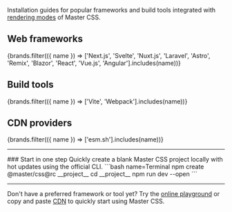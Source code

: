 
Installation guides for popular frameworks and build tools integrated with [rendering modes](/guide/rendering-modes) of Master CSS.

## Web frameworks
<IconButtons url="/guide/installation">
    {brands.filter(({ name }) => ['Next.js', 'Svelte', 'Nuxt.js', 'Laravel', 'Astro', 'Remix', 'Blazor', 'React', 'Vue.js', 'Angular'].includes(name))}
</IconButtons>

## Build tools
<IconButtons url="/guide/installation">
    {brands.filter(({ name }) => ['Vite', 'Webpack'].includes(name))}
</IconButtons>

## CDN providers
<IconButtons url="/guide/installation">
    {brands.filter(({ name }) => ['esm.sh'].includes(name))}
</IconButtons>

---

<StepSection>
    <Step $row>
        <StepL>
            ### <StepNum />Start in one step
            Quickly create a blank Master CSS project locally with hot updates using the official CLI.
        </StepL>
        <StepR>
            ```bash name=Terminal
            npm create @master/css@rc __project__
            cd __project__
            npm run dev --open
            ```
        </StepR>
        <StepEnd/>
    </Step>
</StepSection>

---

Don't have a preferred framework or tool yet? Try the [online playground](/play) or copy and paste [CDN](/guide/installation/cdn) to quickly start using Master CSS.

